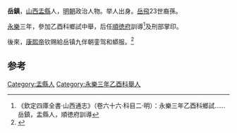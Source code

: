 '''岳鎮'''，[[山西|山西]][[盂縣|盂縣]]人，[[明朝|明朝]]政治人物。举人出身。[[岳飛|岳飛]]23世裔孫。

[[永樂|永樂]]三年，參加乙酉科鄉試中舉，后任[[順徳府|順徳府]]訓導<ref>《欽定四庫全書·山西通志》（卷六十六·科目二·明）：永樂三年乙酉科鄉試……岳鎮，盂縣人，順徳府訓導</ref>及刑部掌印。

後來，[[康熙帝|康熙帝]]钦赐給岳镇九伴朝銮驾和蟒服。<ref name="努尔哈赤因仰慕岳飞让两个子孙改名为岳">{{cite web|url=http://news.ifeng.com/history/zhongguogudaishi/detail_2011_11/25/10907550_0.shtml|title=《努尔哈赤因仰慕岳飞让两个子孙改名为岳》|accessdate=2011年11月25日|work=|publisher=凤凰网|language=zh-hans|archive-date=2020年6月4日|archive-url=https://web.archive.org/web/20200604113445/http://news.ifeng.com/history/zhongguogudaishi/detail_2011_11/25/10907550_0.shtml|dead-url=no}}</ref>

==参考==
{{reflist}}
{{明朝人物小作品}}

[[Category:盂縣人|Category:盂縣人]]
[[Category:永樂三年乙酉科舉人|Category:永樂三年乙酉科舉人]]